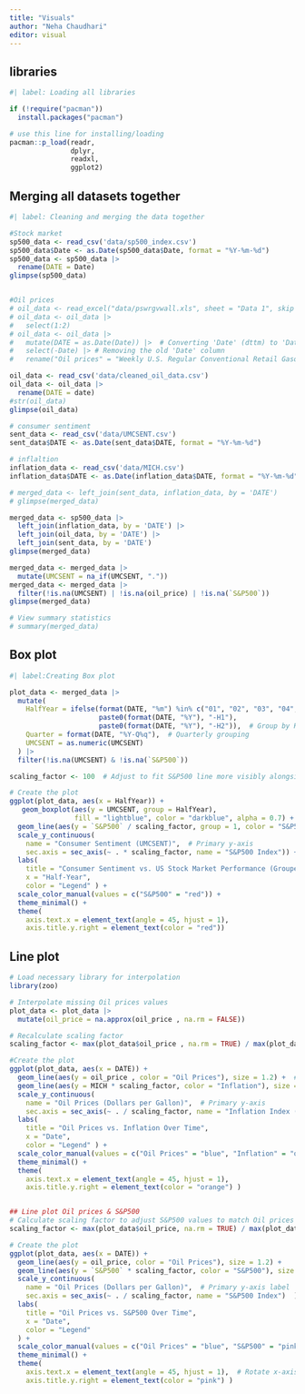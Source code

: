 ```yaml
---
title: "Visuals"
author: "Neha Chaudhari"
editor: visual
---
```

## libraries
```r
#| label: Loading all libraries

if (!require("pacman")) 
  install.packages("pacman")

# use this line for installing/loading
pacman::p_load(readr,
               dplyr,
               readxl,
               ggplot2)

```
## Merging all datasets together
```r
#| label: Cleaning and merging the data together

#Stock market
sp500_data <- read_csv('data/sp500_index.csv') 
sp500_data$Date <- as.Date(sp500_data$Date, format = "%Y-%m-%d")
sp500_data <- sp500_data |>
  rename(DATE = Date)
glimpse(sp500_data)


#Oil prices
# oil_data <- read_excel("data/pswrgvwall.xls", sheet = "Data 1", skip = 2)
# oil_data <- oil_data |>
#   select(1:2)
# oil_data <- oil_data |>
#   mutate(DATE = as.Date(Date)) |>  # Converting 'Date' (dttm) to 'Date' type
#   select(-Date) |> # Removing the old 'Date' column
#   rename("Oil prices" = "Weekly U.S. Regular Conventional Retail Gasoline Prices  (Dollars per Gallon)")

oil_data <- read_csv('data/cleaned_oil_data.csv')
oil_data <- oil_data |>
  rename(DATE = date) 
#str(oil_data)
glimpse(oil_data) 

# consumer sentiment
sent_data <- read_csv('data/UMCSENT.csv')  
sent_data$DATE <- as.Date(sent_data$DATE, format = "%Y-%m-%d")

# inflaltion
inflation_data <- read_csv('data/MICH.csv') 
inflation_data$DATE <- as.Date(inflation_data$DATE, format = "%Y-%m-%d")

# merged_data <- left_join(sent_data, inflation_data, by = 'DATE')
# glimpse(merged_data)

merged_data <- sp500_data |>
  left_join(inflation_data, by = 'DATE') |>
  left_join(oil_data, by = 'DATE') |>
  left_join(sent_data, by = 'DATE')
glimpse(merged_data)

merged_data <- merged_data |>
  mutate(UMCSENT = na_if(UMCSENT, "."))
merged_data <- merged_data |>
  filter(!is.na(UMCSENT) | !is.na(oil_price) | !is.na(`S&P500`))
glimpse(merged_data)

# View summary statistics
# summary(merged_data)
```
## Box plot
```r
#| label:Creating Box plot

plot_data <- merged_data |>
  mutate(
    HalfYear = ifelse(format(DATE, "%m") %in% c("01", "02", "03", "04", "05", "06"), 
                      paste0(format(DATE, "%Y"), "-H1"), 
                      paste0(format(DATE, "%Y"), "-H2")),  # Group by Half-Year
    Quarter = format(DATE, "%Y-Q%q"),  # Quarterly grouping
    UMCSENT = as.numeric(UMCSENT) 
  ) |>
  filter(!is.na(UMCSENT) & !is.na(`S&P500`)) 

scaling_factor <- 100  # Adjust to fit S&P500 line more visibly alongside UMCSENT

# Create the plot
ggplot(plot_data, aes(x = HalfYear)) +
   geom_boxplot(aes(y = UMCSENT, group = HalfYear), 
                fill = "lightblue", color = "darkblue", alpha = 0.7) +  
  geom_line(aes(y = `S&P500` / scaling_factor, group = 1, color = "S&P500"), size = 1) +  
  scale_y_continuous(
    name = "Consumer Sentiment (UMCSENT)",  # Primary y-axis
    sec.axis = sec_axis(~ . * scaling_factor, name = "S&P500 Index")) +
  labs(
    title = "Consumer Sentiment vs. US Stock Market Performance (Grouped by Half-Year)",
    x = "Half-Year",
    color = "Legend" ) +
  scale_color_manual(values = c("S&P500" = "red")) +  
  theme_minimal() +
  theme(
    axis.text.x = element_text(angle = 45, hjust = 1),  
    axis.title.y.right = element_text(color = "red"))

```
## Line plot
```r
# Load necessary library for interpolation
library(zoo)

# Interpolate missing Oil prices values
plot_data <- plot_data |>
  mutate(oil_price = na.approx(oil_price , na.rm = FALSE))

# Recalculate scaling factor
scaling_factor <- max(plot_data$oil_price , na.rm = TRUE) / max(plot_data$MICH, na.rm = TRUE)

#Create the plot
ggplot(plot_data, aes(x = DATE)) +
  geom_line(aes(y = oil_price , color = "Oil Prices"), size = 1.2) +  # Line for oil prices
  geom_line(aes(y = MICH * scaling_factor, color = "Inflation"), size = 1.2) +
  scale_y_continuous(
    name = "Oil Prices (Dollars per Gallon)",  # Primary y-axis
    sec.axis = sec_axis(~ . / scaling_factor, name = "Inflation Index (MICH)")) +
  labs(
    title = "Oil Prices vs. Inflation Over Time",
    x = "Date",
    color = "Legend" ) +
  scale_color_manual(values = c("Oil Prices" = "blue", "Inflation" = "orange")) +
  theme_minimal() +
  theme(
    axis.text.x = element_text(angle = 45, hjust = 1),
    axis.title.y.right = element_text(color = "orange") )


## Line plot Oil prices & S&P500
# Calculate scaling factor to adjust S&P500 values to match Oil prices' scale
scaling_factor <- max(plot_data$oil_price, na.rm = TRUE) / max(plot_data$`S&P500`, na.rm = TRUE)

# Create the plot
ggplot(plot_data, aes(x = DATE)) +
  geom_line(aes(y = oil_price, color = "Oil Prices"), size = 1.2) +
  geom_line(aes(y = `S&P500` * scaling_factor, color = "S&P500"), size = 1.2) +
  scale_y_continuous(
    name = "Oil Prices (Dollars per Gallon)",  # Primary y-axis label
    sec.axis = sec_axis(~ . / scaling_factor, name = "S&P500 Index")  ) + # Secondary y-axis label
  labs(
    title = "Oil Prices vs. S&P500 Over Time",
    x = "Date",
    color = "Legend"
  ) +
  scale_color_manual(values = c("Oil Prices" = "blue", "S&P500" = "pink")) +
  theme_minimal() +
  theme(
    axis.text.x = element_text(angle = 45, hjust = 1),  # Rotate x-axis labels for clarity
    axis.title.y.right = element_text(color = "pink") )


```